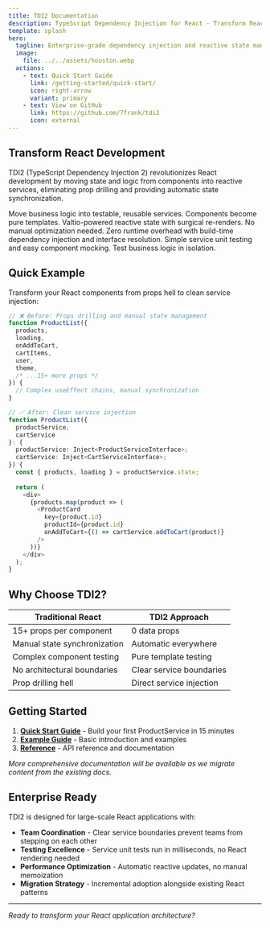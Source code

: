 ```yaml
---
title: TDI2 Documentation
description: TypeScript Dependency Injection for React - Transform React from component chaos to service-centric clarity.
template: splash
hero:
  tagline: Enterprise-grade dependency injection and reactive state management for React applications.
  image:
    file: ../../assets/houston.webp
  actions:
    - text: Quick Start Guide
      link: /getting-started/quick-start/
      icon: right-arrow
      variant: primary
    - text: View on GitHub
      link: https://github.com/7frank/tdi2
      icon: external
---
```



## Transform React Development

TDI2 (TypeScript Dependency Injection 2) revolutionizes React development by moving state and logic from components into reactive services, eliminating prop drilling and providing automatic state synchronization.

<CardGrid stagger>
	<Card title="🏗️ Service-Oriented Architecture" icon="setting">
		Move business logic into testable, reusable services. Components become pure templates.
	</Card>
	<Card title="⚡ Automatic Reactivity" icon="rocket">
		Valtio-powered reactive state with surgical re-renders. No manual optimization needed.
	</Card>
	<Card title="🔧 Compile-Time DI" icon="puzzle">
		Zero runtime overhead with build-time dependency injection and interface resolution.
	</Card>
	<Card title="🧪 Testing Excellence" icon="approve-check">
		Simple service unit testing and easy component mocking. Test business logic in isolation.
	</Card>
</CardGrid>

## Quick Example

Transform your React components from props hell to clean service injection:

```typescript
// ❌ Before: Props drilling and manual state management
function ProductList({ 
  products, 
  loading, 
  onAddToCart, 
  cartItems, 
  user, 
  theme,
  /* ...15+ more props */ 
}) {
  // Complex useEffect chains, manual synchronization
}

// ✅ After: Clean service injection
function ProductList({ 
  productService,
  cartService 
}: {
  productService: Inject<ProductServiceInterface>;
  cartService: Inject<CartServiceInterface>;
}) {
  const { products, loading } = productService.state;
  
  return (
    <div>
      {products.map(product => (
        <ProductCard 
          key={product.id}
          productId={product.id}
          onAddToCart={() => cartService.addToCart(product)}
        />
      ))}
    </div>
  );
}
```

## Why Choose TDI2?

| Traditional React | TDI2 Approach |
|-------------------|---------------|
| 15+ props per component | 0 data props |
| Manual state synchronization | Automatic everywhere |
| Complex component testing | Pure template testing |
| No architectural boundaries | Clear service boundaries |
| Prop drilling hell | Direct service injection |

## Getting Started

1. **[Quick Start Guide](/getting-started/quick-start/)** - Build your first ProductService in 15 minutes
2. **[Example Guide](/guides/example/)** - Basic introduction and examples
3. **[Reference](/reference/example/)** - API reference and documentation

*More comprehensive documentation will be available as we migrate content from the existing docs.*

## Enterprise Ready

TDI2 is designed for large-scale React applications with:

- **Team Coordination** - Clear service boundaries prevent teams from stepping on each other
- **Testing Excellence** - Service unit tests run in milliseconds, no React rendering needed
- **Performance Optimization** - Automatic reactive updates, no manual memoization
- **Migration Strategy** - Incremental adoption alongside existing React patterns

---

*Ready to transform your React application architecture?*
